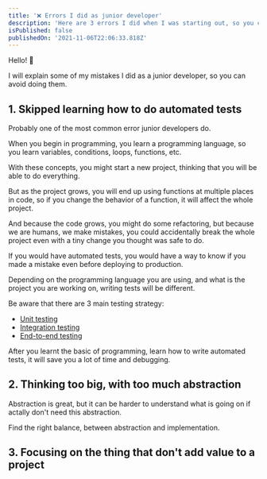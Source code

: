 ```yaml
---
title: '❌ Errors I did as junior developer'
description: 'Here are 3 errors I did when I was starting out, so you can avoid doing the same mistakes.'
isPublished: false
publishedOn: '2021-11-06T22:06:33.818Z'
---
```


Hello! 👋

I will explain some of my mistakes I did as a junior developer, so you can avoid doing them.

## 1. Skipped learning how to do automated tests

Probably one of the most common error junior developers do.

When you begin in programming, you learn a programming language, so you learn variables, conditions, loops, functions, etc.

With these concepts, you might start a new project, thinking that you will be able to do everything.

But as the project grows, you will end up using functions at multiple places in code, so if you change the behavior of a function, it will affect the whole project.

And because the code grows, you might do some refactoring, but because we are humans, we make mistakes, you could accidentally break the whole project even with a tiny change you thought was safe to do.

If you would have automated tests, you would have a way to know if you made a mistake even before deploying to production.

Depending on the programming language you are using, and what is the project you are working on, writing tests will be different.

Be aware that there are 3 main testing strategy:

- [Unit testing](https://en.wikipedia.org/wiki/Unit_testing)
- [Integration testing](https://en.wikipedia.org/wiki/Integration_testing)
- [End-to-end testing](https://en.wikipedia.org/wiki/End-to-end_testing)

After you learnt the basic of programming, learn how to write automated tests, it will save you a lot of time and debugging.

## 2. Thinking too big, with too much abstraction

Abstraction is great, but it can be harder to understand what is going on if actally don't need this abstraction.

Find the right balance, between abstraction and implementation.

## 3. Focusing on the thing that don't add value to a project
